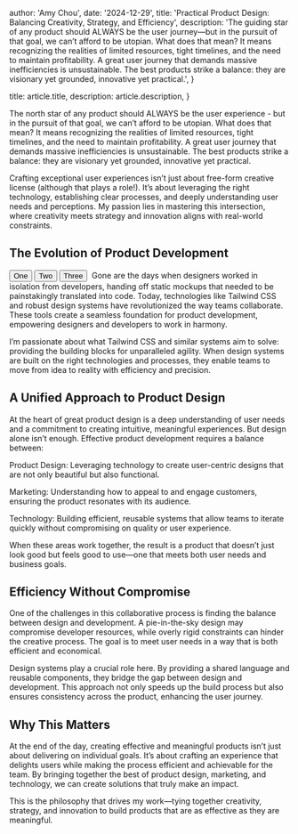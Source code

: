 
  author: 'Amy Chou',
  date: '2024-12-29',
  title: 'Practical Product Design: Balancing Creativity, Strategy, and Efficiency',
  description:
    'The guiding star of any product should ALWAYS be the user journey—but in the pursuit of that goal, we can’t afford to be utopian. What does that mean? It means recognizing the realities of limited resources, tight timelines, and the need to maintain profitability. A great user journey that demands massive inefficiencies is unsustainable. The best products strike a balance: they are visionary yet grounded, innovative yet practical.',
}

  title: article.title,
  description: article.description,
}



The north star of any product should ALWAYS be the user experience - but in the pursuit of that goal, we can’t afford to be utopian. What does that mean? It means recognizing the realities of limited resources, tight timelines, and the need to maintain profitability. A great user journey that demands massive inefficiencies is unsustainable. The best products strike a balance: they are visionary yet grounded, innovative yet practical.

Crafting exceptional user experiences isn’t just about free-form creative license (although that plays a role!). It’s about leveraging the right technology, establishing clear processes, and deeply understanding user needs and perceptions. My passion lies in mastering this intersection, where creativity meets strategy and innovation aligns with real-world constraints.

## The Evolution of Product Development 
<button class="btn btn-primary">One</button>
<button class="btn btn-secondary">Two</button>
<button class="btn btn-accent">Three</button>
<Image src={image1} alt="" />
Gone are the days when designers worked in isolation from developers, handing off static mockups that needed to be painstakingly translated into code. Today, technologies like Tailwind CSS and robust design systems have revolutionized the way teams collaborate. These tools create a seamless foundation for product development, empowering designers and developers to work in harmony.

I’m passionate about what Tailwind CSS and similar systems aim to solve: providing the building blocks for unparalleled agility. When design systems are built on the right technologies and processes, they enable teams to move from idea to reality with efficiency and precision.
## A Unified Approach to Product Design

At the heart of great product design is a deep understanding of user needs and a commitment to creating intuitive, meaningful experiences. But design alone isn’t enough. Effective product development requires a balance between:

Product Design: Leveraging technology to create user-centric designs that are not only beautiful but also functional.

Marketing: Understanding how to appeal to and engage customers, ensuring the product resonates with its audience.

Technology: Building efficient, reusable systems that allow teams to iterate quickly without compromising on quality or user experience.

When these areas work together, the result is a product that doesn’t just look good but feels good to use—one that meets both user needs and business goals.

## Efficiency Without Compromise

One of the challenges in this collaborative process is finding the balance between design and development. A pie-in-the-sky design may compromise developer resources, while overly rigid constraints can hinder the creative process. The goal is to meet user needs in a way that is both efficient and economical.

Design systems play a crucial role here. By providing a shared language and reusable components, they bridge the gap between design and development. This approach not only speeds up the build process but also ensures consistency across the product, enhancing the user journey.

## Why This Matters

At the end of the day, creating effective and meaningful products isn’t just about delivering on individual goals. It’s about crafting an experience that delights users while making the process efficient and achievable for the team. By bringing together the best of product design, marketing, and technology, we can create solutions that truly make an impact.

This is the philosophy that drives my work—tying together creativity, strategy, and innovation to build products that are as effective as they are meaningful.
